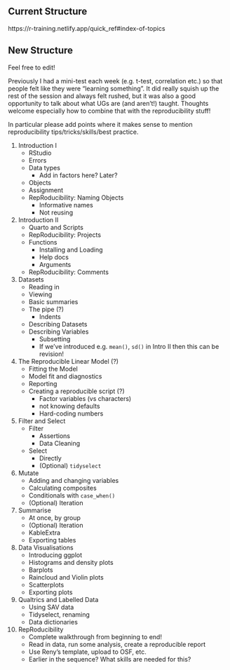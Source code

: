 ## Current Structure

https://r-training.netlify.app/quick_ref#index-of-topics

## New Structure

Feel free to edit!

Previously I had a mini-test each week (e.g. t-test, correlation etc.) so that people felt like they were "learning something". It did really squish up the rest of the session and always felt rushed, but it was also a good opportunity to talk about what UGs are (and aren't!) taught. Thoughts welcome especially how to combine that with the reproducibility stuff!

In particular please add points where it makes sense to mention reproducibility tips/tricks/skills/best practice.

1. Introduction I
    - RStudio
    - Errors
    - Data types
      - Add in factors here? Later?
    - Objects
    - Assignment
    - RepRoducibility: Naming Objects
      - Informative names
      - Not reusing 

2. Introduction II
    - Quarto and Scripts
    - RepRoducibility: Projects
    - Functions
        - Installing and Loading
        - Help docs
        - Arguments
    - RepRoducibility: Comments
    
3. Datasets
    - Reading in
    - Viewing
    - Basic summaries
    - The pipe (?)
      - Indents
    - Describing Datasets
    - Describing Variables
        - Subsetting
        - If we've introduced e.g. `mean()`, `sd()` in Intro II then this can be revision!
        
4. The Reproducible Linear Model (?)
    - Fitting the Model
    - Model fit and diagnostics
    - Reporting
    - Creating a reproducible script (?)
      - Factor variables (vs characters)
      - not knowing defaults
      - Hard-coding numbers
    
5. Filter and Select
    - Filter
        - Assertions
        - Data Cleaning
    - Select
        - Directly
        - (Optional) `tidyselect`

6. Mutate
    - Adding and changing variables
    - Calculating composites
    - Conditionals with `case_when()`
    - (Optional) Iteration
    
7. Summarise
    - At once, by group
    - (Optional) Iteration
    - KableExtra
    - Exporting tables
    
8. Data Visualisations
    - Introducing ggplot
    - Histograms and density plots
    - Barplots
    - Raincloud and Violin plots
    - Scatterplots
    - Exporting plots
    
9. Qualtrics and Labelled Data
    - Using SAV data
    - Tidyselect, renaming
    - Data dictionaries
    
10. RepRoducibility
    - Complete walkthrough from beginning to end!
    - Read in data, run some analysis, create a reproducible report
    - Use Reny's template, upload to OSF, etc.
    - Earlier in the sequence? What skills are needed for this?




